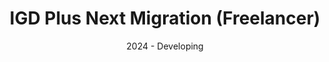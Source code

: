 ---
title: "IGD Plus Next Migration (Freelancer)"
date: "2024 - Developing"
done: false
type: "FullStack"
short_description: "This project is a product I am independently developing with the intention of offering it to the company where I previously worked."
description: "It consists of a migration of the MVP software they are about to launch, incorporating significant improvements in performance, UI/UX, and security."
technologies: ["Next", "Typescript", "Docker"]
coverUrl: "https://raw.githubusercontent.com/JuanZuniga79/projects-docs/refs/heads/main/igd-plus/1.png"
---